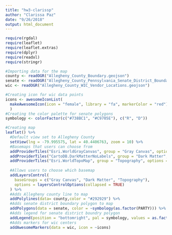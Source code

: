 ```yaml
---
title: "hw3-clarissp"
author: "Clarissa Paz"
date: "9/26/2018"
output: html_document
---
```


```r
require(rgdal)
require(leaflet)
require(leaflet.extras)
require(dplyr)
require(readxl)
require(stringr)
```


```r
#Importing data for the map
county <- readOGR("Allegheny_County_Boundary.geojson")
senate <- readOGR("Allegheny_County_Pennsylvania_Senate_District_Boundaries.geojson")
wic <- readOGR("Allegheny_County_WIC_Vendor_Locations.geojson")
```


```r
#Creating icon for wic data points 
icons <- awesomeIconList(
  makeAwesomeIcon(icon = "female", library = "fa", markerColor = "red")
  )
#Creating the color palette for senate polygons 
symbology <- colorFactor(c("#738BC1", "#C9705E"), c("R", "D"))

```

```r
#Creating map
leaflet() %>% 
  #Default view set to Allegheny County 
  setView(lng = -79.995575, lat = 40.4406763, zoom = 10) %>%
  #Basemaps that users can choose from 
  addProviderTiles("Esri.WorldGrayCanvas", group = "Gray Canvas", options = providerTileOptions(noWrap = TRUE)) %>%
  addProviderTiles("CartoDB.DarkMatterNoLabels", group = "Dark Matter", options = providerTileOptions(noWrap = TRUE)) %>%
  addProviderTiles("Esri.WorldTopoMap", group = "Topography", options = providerTileOptions(noWrap = TRUE)) %>%
  
  #Allows users to choose which basemap 
  addLayersControl(
    baseGroups = c("Gray Canvas", "Dark Matter", "Topography"),
    options = layersControlOptions(collapsed = TRUE)
  ) %>%
  #Adds Allegheny county line to map
  addPolylines(data= county,color = "#292929") %>%
  #Adds senate district boundary polygon to map 
  addPolygons(data = senate, color = ~symbology(as.factor(PARTY))) %>%
  #Adds legend for senate district boundry polygon 
  addLegend(position = "bottomright", pal = symbology, values = as.factor(senate$PARTY), title = "Political Party") %>%
  #Adds markers for wic centers 
  addAwesomeMarkers(data = wic, icon = ~icons)
```

